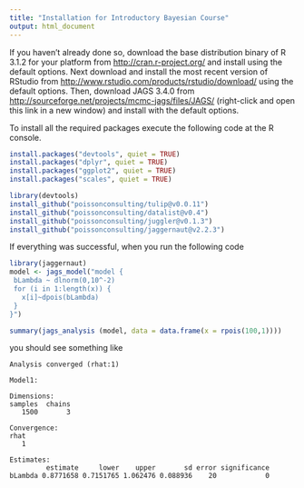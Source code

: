```yaml
---
title: "Installation for Introductory Bayesian Course"
output: html_document
---
```


If you haven't already done so, download the base distribution binary of R 3.1.2 for your platform from <http://cran.r-project.org/> and install using the default options. Next download and install the
most recent version of RStudio from <http://www.rstudio.com/products/rstudio/download/> using the default options. Then, download JAGS 3.4.0 from <http://sourceforge.net/projects/mcmc-jags/files/JAGS/> (right-click
and open this link in a new window) and install with the default options. 

To install all the required packages execute the following code at the R console.

```r
install.packages("devtools", quiet = TRUE)
install.packages("dplyr", quiet = TRUE)
install.packages("ggplot2", quiet = TRUE)
install.packages("scales", quiet = TRUE)

library(devtools)
install_github("poissonconsulting/tulip@v0.0.11")
install_github("poissonconsulting/datalist@v0.4")
install_github("poissonconsulting/juggler@v0.1.3")
install_github("poissonconsulting/jaggernaut@v2.2.3")
```

If everything was successful, when you run the following code
```r
library(jaggernaut)
model <- jags_model("model {
 bLambda ~ dlnorm(0,10^-2)
 for (i in 1:length(x)) {
   x[i]~dpois(bLambda)
 }
}")

summary(jags_analysis (model, data = data.frame(x = rpois(100,1))))
```
you should see something like
```
Analysis converged (rhat:1)

Model1:

Dimensions:
samples  chains 
   1500       3 

Convergence:
rhat 
   1 

Estimates:
         estimate     lower    upper       sd error significance
bLambda 0.8771658 0.7151765 1.062476 0.088936    20            0
```
